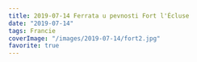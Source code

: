 ```yaml
---
title: 2019-07-14 Ferrata u pevnosti Fort l'Écluse
date: "2019-07-14"
tags: Francie
coverImage: "/images/2019-07-14/fort2.jpg"
favorite: true
---
```


<CustomImage
  src="/images/2019-07-14/fort1.jpg"
  alt="Ferrata u pevnosti Fort l'Écluse"
  size="horizontalLarge"
/>

<CustomImage
  src="/images/2019-07-14/fort2.jpg"
  alt="Ferrata u pevnosti Fort l'Écluse"
  size="horizontalLarge"
/>
<CustomImage
  src="/images/2019-07-14/fort3.jpg"
  alt="Ferrata u pevnosti Fort l'Écluse"
  size="horizontalLarge"
/>
